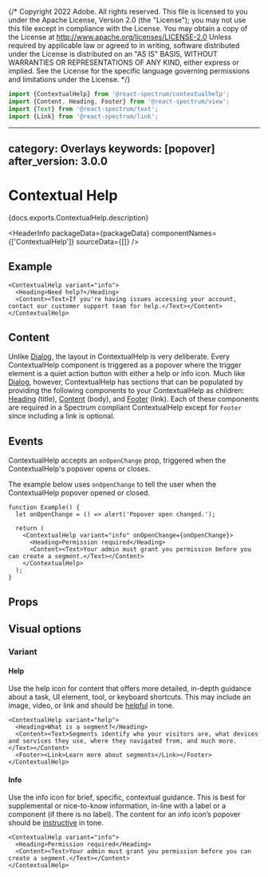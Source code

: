 {/* Copyright 2022 Adobe. All rights reserved.
This file is licensed to you under the Apache License, Version 2.0 (the "License");
you may not use this file except in compliance with the License. You may obtain a copy
of the License at http://www.apache.org/licenses/LICENSE-2.0
Unless required by applicable law or agreed to in writing, software distributed under
the License is distributed on an "AS IS" BASIS, WITHOUT WARRANTIES OR REPRESENTATIONS
OF ANY KIND, either express or implied. See the License for the specific language
governing permissions and limitations under the License. */}



```jsx import
import {ContextualHelp} from '@react-spectrum/contextualhelp';
import {Content, Heading, Footer} from '@react-spectrum/view';
import {Text} from '@react-spectrum/text';
import {Link} from '@react-spectrum/link';
```

---
category: Overlays
keywords: [popover]
after_version: 3.0.0
---

# Contextual Help

<PageDescription>{docs.exports.ContextualHelp.description}</PageDescription>

<HeaderInfo
  packageData={packageData}
  componentNames={['ContextualHelp']}
  sourceData={[]} />

## Example

```tsx example
<ContextualHelp variant="info">
  <Heading>Need help?</Heading>
  <Content><Text>If you're having issues accessing your account, contact our customer support team for help.</Text></Content>
</ContextualHelp>
```

## Content

Unlike [Dialog](Dialog.html), the layout in ContextualHelp is very deliberate. Every ContextualHelp component is triggered as a popover where the
trigger element is a quiet action button with either a help or info icon. Much like [Dialog](Dialog.html), however, ContextualHelp has sections that
can be populated by providing the following components to your ContextualHelp as children:
[Heading](Heading.html) (title), [Content](Content.html) (body), and [Footer](Footer.html) (link).
Each of these components are required in a Spectrum compliant ContextualHelp except for `Footer` since including a link is optional.

## Events

ContextualHelp accepts an `onOpenChange` prop, triggered when the ContextualHelp's popover opens or closes.

The example below uses `onOpenChange` to tell the user when the ContextualHelp popover opened or closed.

```tsx example
function Example() {
  let onOpenChange = () => alert('Popover open changed.');

  return (
    <ContextualHelp variant="info" onOpenChange={onOpenChange}>
      <Heading>Permission required</Heading>
      <Content><Text>Your admin must grant you permission before you can create a segment.</Text></Content>
    </ContextualHelp>
  );
}
```

## Props

<PropTable component={docs.exports.ContextualHelp} links={docs.links} />

## Visual options

### Variant

#### Help

Use the help icon for content that offers more detailed, in-depth guidance about a task, UI element, tool, or keyboard shortcuts.
This may include an image, video, or link and should be [helpful](https://spectrum.adobe.com/page/voice-and-tone/#Tone-spectrum) in tone.

```tsx example
<ContextualHelp variant="help">
  <Heading>What is a segment?</Heading>
  <Content><Text>Segments identify who your visitors are, what devices and services they use, where they navigated from, and much more.</Text></Content>
  <Footer><Link>Learn more about segments</Link></Footer>
</ContextualHelp>
```

#### Info

Use the info icon for brief, specific, contextual guidance. This is best for supplemental or nice-to-know information,
in-line with a label or a component (if there is no label). The content for an info icon’s popover should be [instructive](https://spectrum.adobe.com/page/voice-and-tone/#Tone-spectrum) in tone.

```tsx example
<ContextualHelp variant="info">
  <Heading>Permission required</Heading>
  <Content><Text>Your admin must grant you permission before you can create a segment.</Text></Content>
</ContextualHelp>
```
